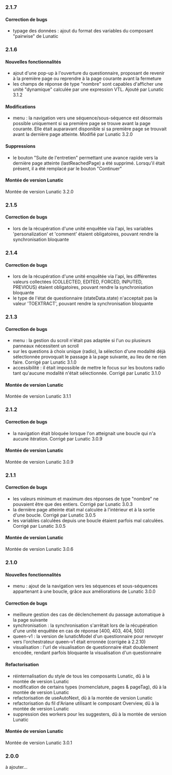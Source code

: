 ### 2.1.7

#### Correction de bugs

- typage des données : ajout du format des variables du composant "pairwise" de Lunatic

### 2.1.6

#### Nouvelles fonctionnalités

- ajout d'une pop-up à l'ouverture du questionnaire, proposant de revenir à la première page ou reprendre à la page courante avant la fermeture
- les champs de réponse de type "nombre" sont capables d'afficher une unité "dynamique" calculée par une expression VTL. Ajouté par Lunatic 3.1.2

#### Modifications

- menu : la navigation vers une séquence/sous-séquence est désormais possible uniquement si sa première page se trouve avant la page courante. Elle était auparavant disponible si sa première page se trouvait avant la dernière page atteinte. Modifié par Lunatic 3.2.0

#### Suppressions

- le bouton "Suite de l'entretien" permettant une avance rapide vers la dernière page atteinte (lastReachedPage) a été supprimé. Lorsqu'il était présent, il a été remplacé par le bouton "Continuer"

#### Montée de version Lunatic

Montée de version Lunatic 3.2.0

### 2.1.5

#### Correction de bugs

- lors de la récupération d'une unité enquêtée via l'api, les variables 'personalization' et 'comment' étaient obligatoires, pouvant rendre la synchronisation bloquante

### 2.1.4

#### Correction de bugs

- lors de la récupération d'une unité enquêtée via l'api, les différentes valeurs collectées (COLLECTED, EDITED, FORCED, INPUTED, PREVIOUS) étaient obligatoires, pouvant rendre la synchronisation bloquante
- le type de l'état de questionnaire (stateData.state) n'acceptait pas la valeur 'TOEXTRACT', pouvant rendre la synchronisation bloquante

### 2.1.3

#### Correction de bugs

- menu : la gestion du scroll n'était pas adaptée si l'un ou plusieurs panneaux nécessitent un scroll
- sur les questions à choix unique (radio), la sélection d'une modalité déjà sélectionnée provoquait le passage à la page suivante, au lieu de ne rien faire. Corrigé par Lunatic 3.1.0
- accessibilité : il était impossible de mettre le focus sur les boutons radio tant qu'aucune modalité n'était sélectionnée. Corrigé par Lunatic 3.1.0

#### Montée de version Lunatic

Montée de version Lunatic 3.1.1

### 2.1.2

#### Correction de bugs

- la navigation était bloquée lorsque l'on atteignait une boucle qui n'a aucune itération. Corrigé par Lunatic 3.0.9

#### Montée de version Lunatic

Montée de version Lunatic 3.0.9

### 2.1.1

#### Correction de bugs

- les valeurs minimum et maximum des réponses de type "nombre" ne pouvaient être que des entiers. Corrigé par Lunatic 3.0.3
- la dernière page atteinte était mal calculée à l'intérieur et à la sortie d'une boucle. Corrigé par Lunatic 3.0.5
- les variables calculées depuis une boucle étaient parfois mal calculées. Corrigé par Lunatic 3.0.5

#### Montée de version Lunatic

Montée de version Lunatic 3.0.6

### 2.1.0

#### Nouvelles fonctionnalités

- menu : ajout de la navigation vers les séquences et sous-séquences appartenant à une boucle, grâce aux améliorations de Lunatic 3.0.0

#### Correction de bugs

- meilleure gestion des cas de déclenchement du passage automatique à la page suivante
- synchronisation : la synchronisation s'arrêtait lors de la récupération d'une unité enquêtée en cas de réponse [400, 403, 404, 500]
- queen-v1 : la version de lunaticModel d'un questionnaire pour renvoyer vers l'orchestrateur queen-v1 était erronnée (corrigée à 2.2.10)
- visualisation : l'url de visualisation de questionnaire était doublement encodée, rendant parfois bloquante la visualisation d'un questionnaire

#### Refactorisation

- réinternalisation du style de tous les composants Lunatic, dû à la montée de version Lunatic
- modification de certains types (nomenclature, pages & pageTag), dû à la montée de version Lunatic
- refactorisation de useAutoNext, dû à la montée de version Lunatic
- refactorisation du fil d'Ariane utilisant le composant Overview, dû à la montée de version Lunatic
- suppression des workers pour les suggesters, dû à la montée de version Lunatic


#### Montée de version Lunatic

Montée de version Lunatic 3.0.1

### 2.0.0

à ajouter...